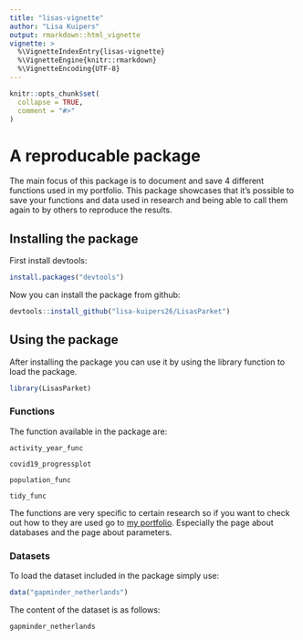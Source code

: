 ```yaml
---
title: "lisas-vignette"
author: "Lisa Kuipers"
output: rmarkdown::html_vignette
vignette: >
  %\VignetteIndexEntry{lisas-vignette}
  %\VignetteEngine{knitr::rmarkdown}
  %\VignetteEncoding{UTF-8}
---
```


```r
knitr::opts_chunk$set(
  collapse = TRUE,
  comment = "#>"
)
```
# A reproducable package

The main focus of this package is to document and save 4 different functions used in my portfolio. This package showcases that it's possible to save your functions and data used in research and being able to call them again to by others to reproduce the results.

## Installing the package
First install devtools:
```r
install.packages("devtools")
```
Now you can install the package from github:
```r
devtools::install_github("lisa-kuipers26/LisasParket")
```
## Using the package

After installing the package you can use it by using the library function to load the package.
```r
library(LisasParket)
```
### Functions
The function available in the package are:

`activity_year_func` 

`covid19_progressplot` 

`population_func` 

`tidy_func` 

The functions are very specific to certain research so if you want to check out how to they are used go to [my portfolio](https://lisa-kuipers26.github.io/lisakuipers-portfolio/). Especially the page about databases and the page about parameters.

### Datasets
To load the dataset included in the package simply use:

```r
data("gapminder_netherlands")
```

The content of the dataset is as follows:

```r
gapminder_netherlands
```


